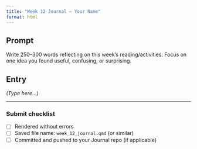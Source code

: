 ```yaml
---
title: "Week 12 Journal — Your Name"
format: html
---
```


## Prompt
Write 250–300 words reflecting on this week’s reading/activities. Focus on one idea you found useful,
confusing, or surprising.

## Entry
*(Type here…)*

---

### Submit checklist
- [ ] Rendered without errors  
- [ ] Saved file name: `week_12_journal.qmd` (or similar)  
- [ ] Committed and pushed to your Journal repo (if applicable)
